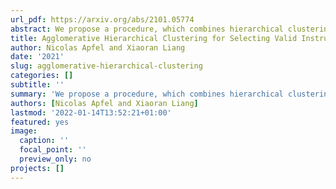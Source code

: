 ```yaml
---
url_pdf: https://arxiv.org/abs/2101.05774
abstract: We propose a procedure, which combines hierarchical clustering with a test of overidentifying restrictions for selecting valid instrumental variables (IV) from a large set of IVs. Some of these may be invalid in that they fail the exclusion restriction. We show that if the largest group of IVs is valid, our method achieves oracle properties. Unlike existing techniques, our method addresses weak instruments, multiple endogenous regressors and heterogeneous treatment effects. In simulations our procedure outperforms the Hard Thresholding and the Confidence Interval method. The method is applied to estimating the effect of immigration on wages and the return to education.
title: Agglomerative Hierarchical Clustering for Selecting Valid Instrumental Variables
author: Nicolas Apfel and Xiaoran Liang
date: '2021'
slug: agglomerative-hierarchical-clustering
categories: []
subtitle: ''
summary: 'We propose a procedure, which combines hierarchical clustering with a test of overidentifying restrictions for selecting valid instrumental variables (IV) from a large set of IVs. Some of these may be invalid in that they fail the exclusion restriction. We show that if the largest group of IVs is valid, our method achieves oracle properties. Unlike existing techniques, our method addresses weak instruments, multiple endogenous regressors and heterogeneous treatment effects. In simulations our procedure outperforms the Hard Thresholding and the Confidence Interval method. The method is applied to estimating the effect of immigration on wages and the return to education.'
authors: [Nicolas Apfel and Xiaoran Liang]
lastmod: '2022-01-14T13:52:21+01:00'
featured: yes
image:
  caption: ''
  focal_point: ''
  preview_only: no
projects: []
---
```

